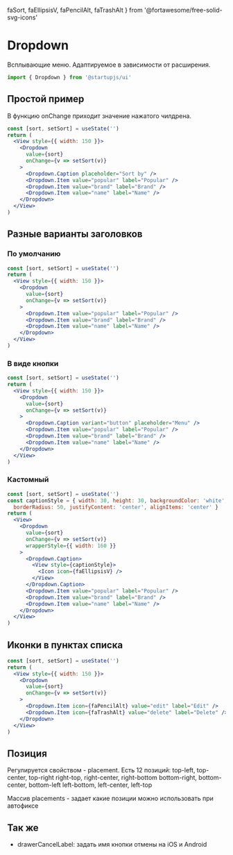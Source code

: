   faSort,
  faEllipsisV,
  faPencilAlt,
  faTrashAlt
} from '@fortawesome/free-solid-svg-icons'

# Dropdown
Всплывающие меню. Адаптируемое в зависимости от расширения.
```jsx
import { Dropdown } from '@startupjs/ui'
```

## Простой пример
В функцию onChange приходит значение нажатого чилдрена.
```jsx example
const [sort, setSort] = useState('')
return (
  <View style={{ width: 150 }}>
    <Dropdown
      value={sort}
      onChange={v => setSort(v)}
    >
      <Dropdown.Caption placeholder="Sort by" />
      <Dropdown.Item value="popular" label="Popular" />
      <Dropdown.Item value="brand" label="Brand" />
      <Dropdown.Item value="name" label="Name" />
    </Dropdown>
  </View>
)
```

## Разные варианты заголовков
### По умолчанию
```jsx example
const [sort, setSort] = useState('')
return (
  <View style={{ width: 150 }}>
    <Dropdown
      value={sort}
      onChange={v => setSort(v)}
    >
      <Dropdown.Item value="popular" label="Popular" />
      <Dropdown.Item value="brand" label="Brand" />
      <Dropdown.Item value="name" label="Name" />
    </Dropdown>
  </View>
)
```

### В виде кнопки
```jsx example
const [sort, setSort] = useState('')
return (
  <View style={{ width: 150 }}>
    <Dropdown
      value={sort}
      onChange={v => setSort(v)}
    >
      <Dropdown.Caption variant="button" placeholder="Menu" />
      <Dropdown.Item value="popular" label="Popular" />
      <Dropdown.Item value="brand" label="Brand" />
      <Dropdown.Item value="name" label="Name" />
    </Dropdown>
  </View>
)
```

### Кастомный
```jsx example
const [sort, setSort] = useState('')
const captionStyle = { width: 30, height: 30, backgroundColor: 'white', 
  borderRadius: 50, justifyContent: 'center', alignItems: 'center' }
return (
  <View>
    <Dropdown
      value={sort}
      onChange={v => setSort(v)}
      wrapperStyle={{ width: 160 }}
    >
      <Dropdown.Caption>
        <View style={captionStyle}>
          <Icon icon={faEllipsisV} />
        </View>
      </Dropdown.Caption>
      <Dropdown.Item value="popular" label="Popular" />
      <Dropdown.Item value="brand" label="Brand" />
      <Dropdown.Item value="name" label="Name" />
    </Dropdown>
  </View>
)
```

## Иконки в пунктах списка
```jsx example
const [sort, setSort] = useState('')
return (
  <View style={{ width: 150 }}>
    <Dropdown
      value={sort}
      onChange={v => setSort(v)}
    >
      <Dropdown.Item icon={faPencilAlt} value="edit" label="Edit" />
      <Dropdown.Item icon={faTrashAlt} value="delete" label="Delete" />
    </Dropdown>
  </View>
)
```

## Позиция
Регулируется свойством - placement. Есть 12 позиций:
top-left, top-center, top-right
right-top, right-center, right-bottom
bottom-right, bottom-center, bottom-left
left-bottom, left-center, left-top

Массив placements - задает какие позиции можно использовать при автофиксе

## Так же
- drawerCancelLabel: задать имя кнопки отмены на iOS и Android
<Br lines={10} />
